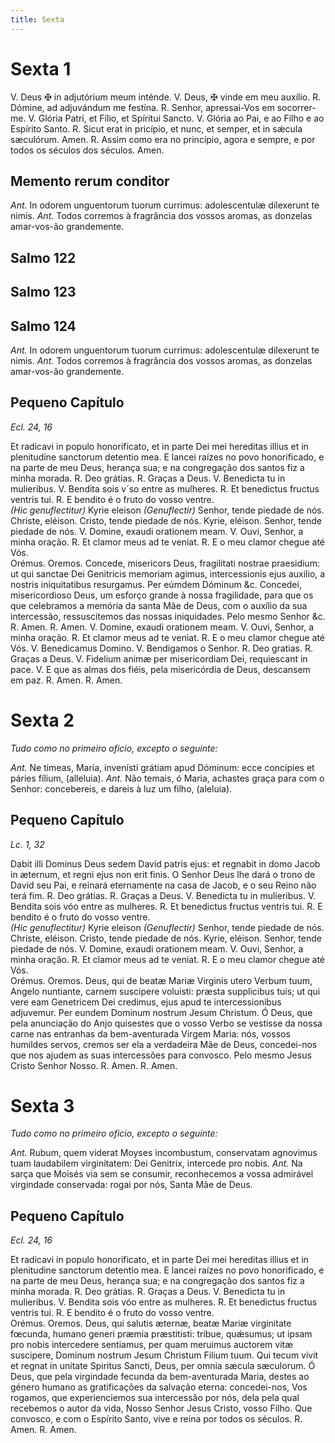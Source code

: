 ```yaml
---
title: Sexta
---
```


# Sexta 1

<div class="grid grid-cols-2 gap-5">
  <span class="text-justify">
    V. Deus <span class="text-red-500">&#10016;</span> in adjutórium meum
    inténde.
  </span>
  <span class="text-justify">
    V. Deus, <span class="text-red-500">&#10016;</span> vinde em meu auxílio.
  </span>
  <span class="text-justify">
    <span class="text-red-500">R.</span> Dómine, ad adjuvándum me festína.
  </span>
  <span class="text-justify">
    <span class="text-red-500">R.</span> Senhor, apressai-Vos em socorrer-me.
  </span>
  <span class="text-justify">
    V. Glória Patri, et Fílio, et Spíritui Sancto.
  </span>
  <span class="text-justify">
    V. Glória ao Pai, e ao Filho e ao Espírito Santo.
  </span>
  <span class="text-justify">
    <span class="text-red-500">R.</span> Sicut erat in pricípio, et nunc, et
    semper, et in sǽcula sæculórum. Amen.
  </span>
  <span class="text-justify">
    <span class="text-red-500">R.</span> Assim como era no princípio, agora e
    sempre, e por todos os séculos dos séculos. Amen.
  </span>
</div>


## Memento rerum conditor

<MementoRerumConditor />

<div class="grid grid-cols-2 gap-5">
  <span class="text-justify">
    <em>Ant.</em> In odorem unguentorum tuorum currimus: adolescentulæ
    dilexerunt te nimis.
  </span>
  <span class="text-justify">
    <em>Ant.</em> Todos corremos à fragrância dos vossos aromas, as donzelas
    amar-vos-ão grandemente.
  </span>
</div>


## Salmo 122

<Salmo122 />


## Salmo 123

<Salmo123 />


## Salmo 124

<Salmo124 />

<div class="grid grid-cols-2 gap-5">
  <span class="text-justify">
    <em>Ant.</em> In odorem unguentorum tuorum currimus: adolescentulæ
    dilexerunt te nimis.
  </span>
  <span class="text-justify">
    <em>Ant.</em> Todos corremos à fragrância dos vossos aromas, as donzelas
    amar-vos-ão grandemente.
  </span>
</div>

## Pequeno Capítulo

_Ecl. 24, 16_

<div class="grid grid-cols-2 gap-5">
  <span class="text-justify">
    Et radicavi in populo honorificato, et in parte Dei mei hereditas illius et
    in plenitudine sanctorum detentio mea.
  </span>
  <span class="text-justify">
    E lancei raízes no povo honorificado, e na parte de meu Deus, herança sua; e
    na congregação dos santos fiz a minha morada.
  </span>
  <span class="text-justify">
    <span class="text-red-500">R.</span> Deo grátias.
  </span>
  <span class="text-justify">
    <span class="text-red-500">R.</span> Graças a Deus.
  </span>
  <span class="text-justify">V. Benedicta tu in mulieribus.</span>
  <span class="text-justify">V. Bendita sois v´so entre as mulheres.</span>
  <span class="text-justify">
    <span class="text-red-500">R.</span> Et benedictus fructus ventris tui.
  </span>
  <span class="text-justify">
    <span class="text-red-500">R.</span> E bendito é o fruto do vosso ventre.
  </span>
</div>

<div class="grid grid-cols-2 gap-5">
  <span class="text-justify">
    <em>(Hic genuflectitur)</em> Kyrie eleison
  </span>
  <span class="text-justify">
    <em>(Genuflectir)</em> Senhor, tende piedade de nós.
  </span>
  <span class="text-justify">Christe, eléison.</span>
  <span class="text-justify">Cristo, tende piedade de nós.</span>
  <span class="text-justify">Kyrie, eléison.</span>
  <span class="text-justify">Senhor, tende piedade de nós.</span>
  <span class="text-justify">V. Domine, exaudi orationem meam.</span>
  <span class="text-justify">V. Ouvi, Senhor, a minha oração.</span>
  <span class="text-justify">
    <span class="text-red-500">R.</span> Et clamor meus ad te veniat.
  </span>
  <span class="text-justify">
    <span class="text-red-500">R.</span> E o meu clamor chegue até Vós.
  </span>
</div>

<div class="grid grid-cols-2 gap-5">
  <span class="text-red-500 text-center">Orémus.</span>
  <span class="text-red-500 text-center">Oremos.</span>
  <span class="text-justify">
    Concede, misericors Deus, fragilitati nostrae praesidium: ut qui sanctae Dei
    Genitricis memoriam agimus, intercessionis ejus auxilio, a nostris
    iniquitatibus resurgamus. Per eúmdem Dóminum &c.
  </span>
  <span class="text-justify">
    Concedei, misericordioso Deus, um esforço grande à nossa fragilidade, para
    que os que celebramos a memória da santa Mãe de Deus, com o auxílio da sua
    intercessão, ressuscitemos das nossas iniquidades. Pelo mesmo Senhor &c.
  </span>
  <span class="text-justify">
    <span class="text-red-500">R.</span> Amen.
  </span>
  <span class="text-justify">
    <span class="text-red-500">R.</span> Amen.
  </span>
  <span class="text-justify">V. Domine, exaudi orationem meam.</span>
  <span class="text-justify">V. Ouvi, Senhor, a minha oração.</span>
  <span class="text-justify">
    <span class="text-red-500">R.</span> Et clamor meus ad te veniat.
  </span>
  <span class="text-justify">
    <span class="text-red-500">R.</span> E o meu clamor chegue até Vós.
  </span>
  <span class="text-justify">V. Benedicamus Domino.</span>
  <span class="text-justify">V. Bendigamos o Senhor.</span>
  <span class="text-justify">
    <span class="text-red-500">R.</span> Deo gratias.
  </span>
  <span class="text-justify">
    <span class="text-red-500">R.</span> Graças a Deus.
  </span>
  <span class="text-justify">
    V. Fidelium animæ per misericordiam Dei, requiescant in pace.
  </span>
  <span class="text-justify">
    V. E que as almas dos fiéis, pela misericórdia de Deus, descansem em paz.
  </span>
  <span class="text-justify">
    <span class="text-red-500">R.</span> Amen.
  </span>
  <span class="text-justify">
    <span class="text-red-500">R.</span> Amen.
  </span>
</div>

# Sexta 2

<em>Tudo como no primeiro oficio, excepto o seguinte:</em>

<div class="grid grid-cols-2 gap-5">
  <span class="text-justify">
    <em>Ant.</em> Ne timeas, María, invenísti grátiam apud Dóminum: ecce
    concípies et páries fílium, (alleluia).
  </span>
  <span class="text-justify">
    <em>Ant.</em> Não temais, ó Maria, achastes graça para com o Senhor:
    concebereis, e dareis à luz um filho, (aleluia).
  </span>
</div>

## Pequeno Capítulo

_Lc. 1, 32_

<div class="grid grid-cols-2 gap-5">
  <span class="text-justify">
    Dabit illi Dominus Deus sedem David patris ejus: et regnabit in domo Jacob
    in æternum, et regni ejus non erit finis.
  </span>
  <span class="text-justify">
    O Senhor Deus lhe dará o trono de David seu Pai, e reinará eternamente na
    casa de Jacob, e o seu Reino não terá fim.
  </span>
  <span class="text-justify">
    <span class="text-red-500">R.</span> Deo grátias.
  </span>
  <span class="text-justify">
    <span class="text-red-500">R.</span> Graças a Deus.
  </span>
  <span class="text-justify">V. Benedicta tu in mulieribus.</span>
  <span class="text-justify">V. Bendita sois vóo entre as mulheres.</span>
  <span class="text-justify">
    <span class="text-red-500">R.</span> Et benedictus fructus ventris tui.
  </span>
  <span class="text-justify">
    <span class="text-red-500">R.</span> E bendito é o fruto do vosso ventre.
  </span>
</div>

<div class="grid grid-cols-2 gap-5">
  <span class="text-justify">
    <em>(Hic genuflectitur)</em> Kyrie eleison
  </span>
  <span class="text-justify">
    <em>(Genuflectir)</em> Senhor, tende piedade de nós.
  </span>
  <span class="text-justify">Christe, eléison.</span>
  <span class="text-justify">Cristo, tende piedade de nós.</span>
  <span class="text-justify">Kyrie, eléison.</span>
  <span class="text-justify">Senhor, tende piedade de nós.</span>
  <span class="text-justify">V. Domine, exaudi orationem meam.</span>
  <span class="text-justify">V. Ouvi, Senhor, a minha oração.</span>
  <span class="text-justify">
    <span class="text-red-500">R.</span> Et clamor meus ad te veniat.
  </span>
  <span class="text-justify">
    <span class="text-red-500">R.</span> E o meu clamor chegue até Vós.
  </span>
</div>

<div class="grid grid-cols-2 gap-5">
  <span class="text-red-500 text-center">Orémus.</span>
  <span class="text-red-500 text-center">Oremos.</span>
  <span class="text-justify">
    Deus, qui de beatæ Mariæ Virginis utero Verbum tuum, Angelo nuntiante,
    carnem suscipere voluisti: præsta supplicibus tuis; ut qui vere eam
    Genetricem Dei credimus, ejus apud te intercessionibus adjuvemur. Per eundem
    Dominum nostrum Jesum Christum.
  </span>
  <span class="text-justify">
    Ó Deus, que pela anunciação do Anjo quisestes que o vosso Verbo se vestisse
    da nossa carne nas entranhas da bem-aventurada Virgem Maria: nós, vossos
    humildes servos, cremos ser ela a verdadeira Mãe de Deus, concedei-nos que
    nos ajudem as suas intercessões para convosco. Pelo mesmo Jesus Cristo
    Senhor Nosso.
  </span>
  <span class="text-justify">
    <span class="text-red-500">R.</span> Amen.
  </span>
  <span class="text-justify">
    <span class="text-red-500">R.</span> Amen.
  </span>
</div>

# Sexta 3

<em>Tudo como no primeiro oficio, excepto o seguinte:</em>

<div class="grid grid-cols-2 gap-5">
  <span class="text-justify">
    <em>Ant.</em> Rubum, quem viderat Moyses incombustum, conservatam agnovimus
    tuam laudabilem virginitatem: Dei Genitrix, intercede pro nobis.
  </span>
  <span class="text-justify">
    <em>Ant.</em> Na sarça que Moisés via sem se consumir, reconhecemos a vossa
    admirável virgindade conservada: rogai por nós, Santa Mãe de Deus.
  </span>
</div>

## Pequeno Capítulo

_Ecl. 24, 16_

<div class="grid grid-cols-2 gap-5">
  <span class="text-justify">
    Et radicavi in populo honorificato, et in parte Dei mei hereditas illius et
    in plenitudine sanctorum detentio mea.
  </span>
  <span class="text-justify">
    E lancei raízes no povo honorificado, e na parte de meu Deus, herança sua; e
    na congregação dos santos fiz a minha morada.
  </span>
  <span class="text-justify">
    <span class="text-red-500">R.</span> Deo grátias.
  </span>
  <span class="text-justify">
    <span class="text-red-500">R.</span> Graças a Deus.
  </span>
  <span class="text-justify">V. Benedicta tu in mulieribus.</span>
  <span class="text-justify">V. Bendita sois vóo entre as mulheres.</span>
  <span class="text-justify">
    <span class="text-red-500">R.</span> Et benedictus fructus ventris tui.
  </span>
  <span class="text-justify">
    <span class="text-red-500">R.</span> E bendito é o fruto do vosso ventre.
  </span>
</div>

<div class="grid grid-cols-2 gap-5">
  <span class="text-red-500 text-center">Orémus.</span>
  <span class="text-red-500 text-center">Oremos.</span>
  <span class="text-justify">
    Deus, qui salutis æternæ, beatæ Mariæ virginitate fœcunda, humano generi
    præmia præstitisti: tribue, quǽsumus; ut ipsam pro nobis intercedere
    sentiamus, per quam meruimus auctorem vitæ suscipere, Dominum nostrum Jesum
    Christum Filium tuum. Qui tecum vivit et regnat in unitate Spiritus Sancti,
    Deus, per omnia sæcula sæculorum.
  </span>
  <span class="text-justify">
    Ó Deus, que pela virgindade fecunda da bem-aventurada Maria, destes ao
    género humano as gratificações da salvação eterna: concedei-nos, Vos
    rogamos, que experienciemos sua intercessão por nós, dela pela qual
    recebemos o autor da vida, Nosso Senhor Jesus Cristo, vosso Filho. Que
    convosco, e com o Espírito Santo, vive e reina por todos os séculos.
  </span>
  <span class="text-justify">
    <span class="text-red-500">R.</span> Amen.
  </span>
  <span class="text-justify">
    <span class="text-red-500">R.</span> Amen.
  </span>
</div>
